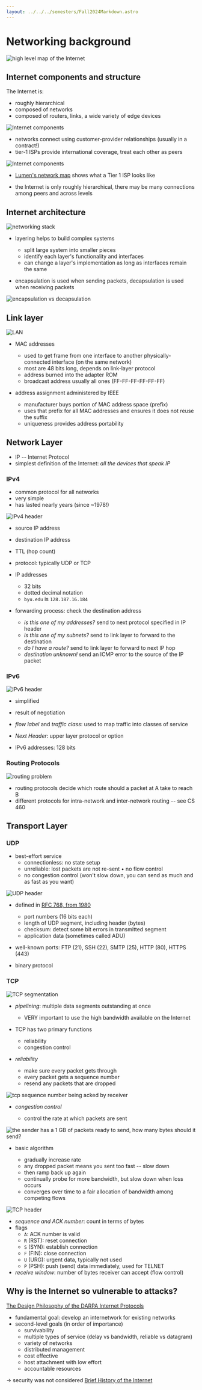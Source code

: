 ```yaml
---
layout: ../../../semesters/Fall2024Markdown.astro
---
```


# Networking background

![high level map of the Internet](/images/notes/worldBlack.jpg)

## Internet components and structure

The Internet is:

- roughly hierarchical
- composed of networks
- composed of routers, links, a wide variety of edge devices

![Internet components](/images/notes/fig01_01.png)

- networks connect using customer-provider relationships (usually in a
  contract!)
- tier-1 ISPs provide international coverage, treat each other as peers

![Internet components](/images/notes/fig01_11.png)

- [Lumen's network map](https://www.lumen.com/en-us/resources/network-maps.html)
  shows what a Tier 1 ISP looks like

- the Internet is only roughly hierarchical, there may be many connections among
  peers and across levels

## Internet architecture

![networking stack](/images/notes/fig01_19.png)

- layering helps to build complex systems

  - split large system into smaller pieces
  - identify each layer's functionality and interfaces
  - can change a layer's implementation as long as interfaces remain the same

- encapsulation is used when sending packets, decapsulation is used when
  receiving packets

![encapsulation vs decapsulation](/images/notes/fig01_20.png)

## Link layer

![LAN](/images/notes/fig05_16.png)

- MAC addresses

  - used to get frame from one interface to another physically-connected
    interface (on the same network)
  - most are 48 bits long, depends on link-layer protocol
  - address burned into the adapter ROM
  - broadcast address usually all ones (FF-FF-FF-FF-FF-FF)

- address assignment administered by IEEE
  - manufacturer buys portion of MAC address space (prefix)
  - uses that prefix for all MAC addresses and ensures it does not reuse the
    suffix
  - uniqueness provides address portability

## Network Layer

- IP -- Internet Protocol
- simplest definition of the Internet: _all the devices that speak IP_

### IPv4

- common protocol for all networks
- very simple
- has lasted nearly years (since ~1978!)

![IPv4 header](/images/notes/fig04_13.png)

- source IP address
- destination IP address
- TTL (hop count)
- protocol: typically UDP or TCP

- IP addresses

  - 32 bits
  - dotted decimal notation
  - `byu.edu` is `128.187.16.184`

- forwarding process: check the destination address
  - _is this one of my addresses?_ send to next protocol specified in IP header
  - _is this one of my subnets?_ send to link layer to forward to the
    destination
  - _do I have a route?_ send to link layer to forward to next IP hop
  - _destination unknown!_ send an ICMP error to the source of the IP packet

### IPv6

![IPv6 header](/images/notes/fig04_24.png)

- simplified
- result of negotiation
- _flow label_ and _traffic class_: used to map traffic into classes of service
- _Next Header_: upper layer protocol or option

- IPv6 addresses: 128 bits

### Routing Protocols

![routing problem](/images/notes/routing.png)

- routing protocols decide which route should a packet at A take to reach B
- different protocols for intra-network and inter-network routing -- see CS 460

## Transport Layer

### UDP

- best-effort service
  - connectionless: no state setup
  - unreliable: lost packets are not re-sent • no flow control
  - no congestion control (won't slow down, you can send as much and as fast as
    you want)

![UDP header](/images/notes/fig03_07.png)

- defined in [RFC 768, from 1980](https://www.ietf.org/rfc/rfc768.txt)

  - port numbers (16 bits each)
  - length of UDP segment, including header (bytes)
  - checksum: detect some bit errors in transmitted segment
  - application data (sometimes called ADU)

- well-known ports: FTP (21), SSH (22), SMTP (25), HTTP (80), HTTPS (443)

- binary protocol

### TCP

![TCP segmentation](/images/notes/fig03_28.png)

- _pipelining_: multiple data segments outstanding at once

  - VERY important to use the high bandwidth available on the Internet

- TCP has two primary functions

  - reliability
  - congestion control

- _reliability_

  - make sure every packet gets through
  - every packet gets a sequence number
  - resend any packets that are dropped

![tcp sequence number being acked by receiver](/images/notes/tcp-sequence-ack.png)

- _congestion control_

  - control the rate at which packets are sent

![the sender has a 1 GB of packets ready to send, how many bytes should it send?](/images/notes/tcp-congestion-control-question.png)

- basic algorithm

  - gradually increase rate
  - any dropped packet means you sent too fast -- slow down
  - then ramp back up again
  - continually probe for more bandwidth, but slow down when loss occurs
  - converges over time to a fair allocation of bandwidth among competing flows

![TCP header](/images/notes/fig03_29.png)

- _sequence and ACK number_: count in terms of bytes
- flags
  - `A`: ACK number is valid
  - `R` (RST): reset connection
  - `S` (SYN): establish connection
  - `F` (FIN): close connection
  - `U` (URG): urgent data, typically not used
  - `P` (PSH): push (send) data immediately, used for TELNET
- _receive window_: number of bytes receiver can accept (flow control)

## Why is the Internet so vulnerable to attacks?

[The Design Philosophy of the DARPA Internet Protocols](http://ccr.sigcomm.org/archive/1995/jan95/ccr-9501-clark.pdf)

- fundamental goal: develop an internetwork for existing networks
- second-level goals (in order of importance)
  - survivability
  - multiple types of service (delay vs bandwidth, reliable vs datagram)
  - variety of networks
  - distributed management
  - cost effective
  - host attachment with low effort
  - accountable resources

→ security was not considered
[Brief History of the Internet](https://www.internetsociety.org/wp-content/uploads/2017/09/ISOC-History-of-the-Internet_1997.pdf)
